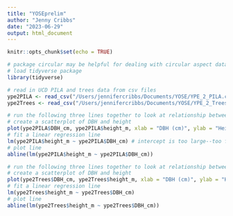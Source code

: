 ```yaml
---
title: "YOSEprelim"
author: "Jenny Cribbs"
date: "2023-06-29"
output: html_document
---
```


```r
knitr::opts_chunk$set(echo = TRUE)
```

```r
# package circular may be helpful for dealing with circular aspect data 
# load tidyverse package
library(tidyverse)

# read in UCD PILA and trees data from csv files
ype2PILA <- read_csv("/Users/jennifercribbs/Documents/YOSE/YPE_2_PILA.csv")
ype2Trees <- read_csv("/Users/jennifercribbs/Documents/YOSE/YPE_2_Trees.csv")

```

```r
# run the following three lines together to look at relationship between PILA DBH and height
# create a scatterplot of DBH and height
plot(ype2PILA$DBH_cm, ype2PILA$height_m, xlab = "DBH (cm)", ylab = "Height (m)")
# fit a linear regression line
lm(ype2PILA$height_m ~ ype2PILA$DBH_cm) # intercept is too large--too few saplings in this prelim sample
# plot line
abline(lm(ype2PILA$height_m ~ ype2PILA$DBH_cm))
```
```r
# run the following three lines together to look at relationship between other trees DBH and height
# create a scatterplot of DBH and height
plot(ype2Trees$DBH_cm, ype2Trees$height_m, xlab = "DBH (cm)", ylab = "Height (m)")
# fit a linear regression line
lm(ype2Trees$height_m ~ ype2Trees$DBH_cm)
# plot line
abline(lm(ype2Trees$height_m ~ ype2Trees$DBH_cm))
```
